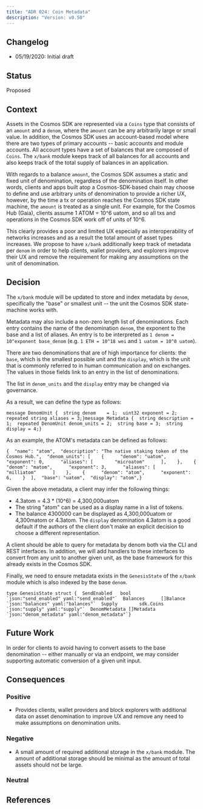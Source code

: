 ```yaml
---
title: "ADR 024: Coin Metadata"
description: "Version: v0.50"
---
```


## Changelog[​](#changelog "Direct link to Changelog")

* 05/19/2020: Initial draft

## Status[​](#status "Direct link to Status")

Proposed

## Context[​](#context "Direct link to Context")

Assets in the Cosmos SDK are represented via a `Coins` type that consists of an `amount` and a `denom`, where the `amount` can be any arbitrarily large or small value. In addition, the Cosmos SDK uses an account-based model where there are two types of primary accounts -- basic accounts and module accounts. All account types have a set of balances that are composed of `Coins`. The `x/bank` module keeps track of all balances for all accounts and also keeps track of the total supply of balances in an application.

With regards to a balance `amount`, the Cosmos SDK assumes a static and fixed unit of denomination, regardless of the denomination itself. In other words, clients and apps built atop a Cosmos-SDK-based chain may choose to define and use arbitrary units of denomination to provide a richer UX, however, by the time a tx or operation reaches the Cosmos SDK state machine, the `amount` is treated as a single unit. For example, for the Cosmos Hub (Gaia), clients assume 1 ATOM = 10^6 uatom, and so all txs and operations in the Cosmos SDK work off of units of 10^6.

This clearly provides a poor and limited UX especially as interoperability of networks increases and as a result the total amount of asset types increases. We propose to have `x/bank` additionally keep track of metadata per `denom` in order to help clients, wallet providers, and explorers improve their UX and remove the requirement for making any assumptions on the unit of denomination.

## Decision[​](#decision "Direct link to Decision")

The `x/bank` module will be updated to store and index metadata by `denom`, specifically the "base" or smallest unit -- the unit the Cosmos SDK state-machine works with.

Metadata may also include a non-zero length list of denominations. Each entry contains the name of the denomination `denom`, the exponent to the base and a list of aliases. An entry is to be interpreted as `1 denom = 10^exponent base_denom` (e.g. `1 ETH = 10^18 wei` and `1 uatom = 10^0 uatom`).

There are two denominations that are of high importance for clients: the `base`, which is the smallest possible unit and the `display`, which is the unit that is commonly referred to in human communication and on exchanges. The values in those fields link to an entry in the list of denominations.

The list in `denom_units` and the `display` entry may be changed via governance.

As a result, we can define the type as follows:

```
message DenomUnit {  string denom    = 1;  uint32 exponent = 2;    repeated string aliases = 3;}message Metadata {  string description = 1;  repeated DenomUnit denom_units = 2;  string base = 3;  string display = 4;}
```

As an example, the ATOM's metadata can be defined as follows:

```
{  "name": "atom",  "description": "The native staking token of the Cosmos Hub.",  "denom_units": [    {      "denom": "uatom",      "exponent": 0,      "aliases": [        "microatom"      ],    },    {      "denom": "matom",      "exponent": 3,      "aliases": [        "milliatom"      ]    },    {      "denom": "atom",      "exponent": 6,    }  ],  "base": "uatom",  "display": "atom",}
```

Given the above metadata, a client may infer the following things:

* 4.3atom = 4.3 \* (10^6) = 4,300,000uatom
* The string "atom" can be used as a display name in a list of tokens.
* The balance 4300000 can be displayed as 4,300,000uatom or 4,300matom or 4.3atom. The `display` denomination 4.3atom is a good default if the authors of the client don't make an explicit decision to choose a different representation.

A client should be able to query for metadata by denom both via the CLI and REST interfaces. In addition, we will add handlers to these interfaces to convert from any unit to another given unit, as the base framework for this already exists in the Cosmos SDK.

Finally, we need to ensure metadata exists in the `GenesisState` of the `x/bank` module which is also indexed by the base `denom`.

```
type GenesisState struct {  SendEnabled   bool        `json:"send_enabled" yaml:"send_enabled"`  Balances      []Balance   `json:"balances" yaml:"balances"`  Supply        sdk.Coins   `json:"supply" yaml:"supply"`  DenomMetadata []Metadata  `json:"denom_metadata" yaml:"denom_metadata"`}
```

## Future Work[​](#future-work "Direct link to Future Work")

In order for clients to avoid having to convert assets to the base denomination -- either manually or via an endpoint, we may consider supporting automatic conversion of a given unit input.

## Consequences[​](#consequences "Direct link to Consequences")

### Positive[​](#positive "Direct link to Positive")

* Provides clients, wallet providers and block explorers with additional data on asset denomination to improve UX and remove any need to make assumptions on denomination units.

### Negative[​](#negative "Direct link to Negative")

* A small amount of required additional storage in the `x/bank` module. The amount of additional storage should be minimal as the amount of total assets should not be large.

### Neutral[​](#neutral "Direct link to Neutral")

## References[​](#references "Direct link to References")
